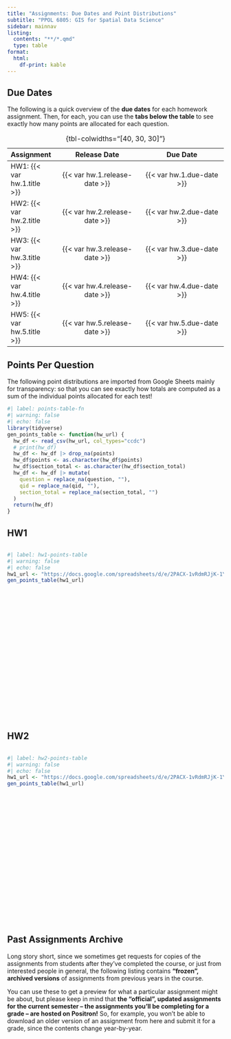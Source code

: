 ```yaml
---
title: "Assignments: Due Dates and Point Distributions"
subtitle: "PPOL 6805: GIS for Spatial Data Science"
sidebar: mainnav
listing:
  contents: "**/*.qmd"
  type: table
format:
  html:
    df-print: kable
---
```


## Due Dates

The following is a quick overview of the **due dates** for each homework assignment. Then, for each, you can use the **tabs below the table** to see exactly how many points are allocated for each question.

| Assignment | Release Date | Due Date |
| - |:-:|:-:|
| HW1: {{< var hw.1.title >}} | {{< var hw.1.release-date >}} | {{< var hw.1.due-date >}} |
| HW2: {{< var hw.2.title >}} | {{< var hw.2.release-date >}} | {{< var hw.2.due-date >}} |
| HW3: {{< var hw.3.title >}} | {{< var hw.3.release-date >}} | {{< var hw.3.due-date >}} |
| HW4: {{< var hw.4.title >}} | {{< var hw.4.release-date >}} | {{< var hw.4.due-date >}} |
| HW5: {{< var hw.5.title >}} | {{< var hw.5.release-date >}} | {{< var hw.5.due-date >}} |

: {tbl-colwidths="[40, 30, 30]"}

## Points Per Question

The following point distributions are imported from Google Sheets mainly for transparency: so that you can see exactly how totals are computed as a sum of the individual points allocated for each test!

```r
#| label: points-table-fn
#| warning: false
#| echo: false
library(tidyverse)
gen_points_table <- function(hw_url) {
  hw_df <- read_csv(hw_url, col_types="ccdc")
  # print(hw_df)
  hw_df <- hw_df |> drop_na(points)
  hw_df$points <- as.character(hw_df$points)
  hw_df$section_total <- as.character(hw_df$section_total)
  hw_df <- hw_df |> mutate(
    question = replace_na(question, ""),
    qid = replace_na(qid, ""),
    section_total = replace_na(section_total, "")
  )
  return(hw_df)
}
```

::: {.panel-tabset}

## HW1

<div style="height: 400px !important; max-height: 400px !important; overflow-y: scroll !important;">

```r
#| label: hw1-points-table
#| warning: false
#| echo: false
hw1_url <- "https://docs.google.com/spreadsheets/d/e/2PACX-1vRdmRJjK-1YCbLJsadNLO_uJ1UwWOnOvPqPHWtQxp1xLJFhJrELYVMRXoiT4W3img2H79fIop-_O9jp/pub?gid=0&single=true&output=csv"
gen_points_table(hw1_url)
```

</div>

## HW2

<div style="height: 400px !important; max-height: 400px !important; overflow-y: scroll !important;">

```r
#| label: hw2-points-table
#| warning: false
#| echo: false
hw1_url <- "https://docs.google.com/spreadsheets/d/e/2PACX-1vRdmRJjK-1YCbLJsadNLO_uJ1UwWOnOvPqPHWtQxp1xLJFhJrELYVMRXoiT4W3img2H79fIop-_O9jp/pub?gid=1198705169&single=true&output=csv"
gen_points_table(hw1_url)
```

</div>

:::

## Past Assignments Archive

Long story short, since we sometimes get requests for copies of the assignments from students after they've completed the course, or just from interested people in general, the following listing contains **"frozen", archived versions** of assignments from previous years in the course.

You can use these to get a preview for what a particular assignment might be about, but please keep in mind that **the "official", updated assignments for the current semester -- the assignments you'll be completing for a grade -- are hosted on Positron!** So, for example, you won't be able to download an older version of an assignment from here and submit it for a grade, since the contents change year-by-year.

